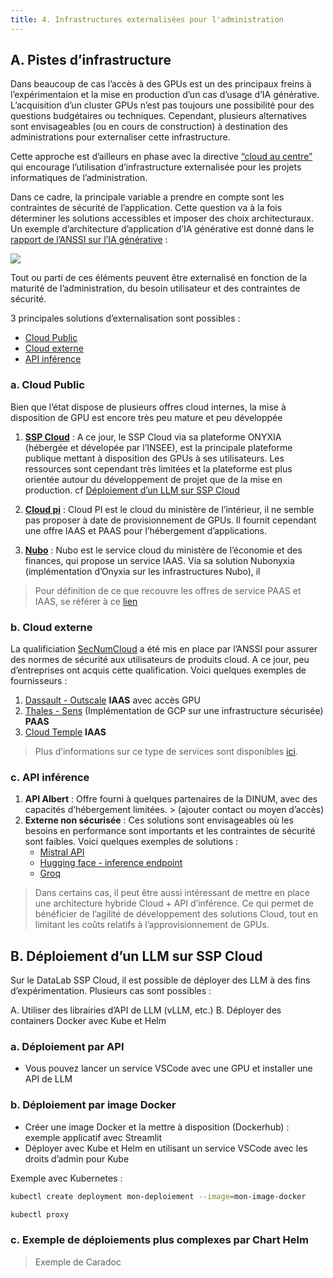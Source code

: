 ```yaml
---
title: 4. Infrastructures externalisées pour l'administration
---
```


## A. Pistes d'infrastructure

Dans beaucoup de cas l'accès à des GPUs est un des principaux freins à l'expérimentaion et la mise en production d'un cas d'usage d'IA générative. L'acquisition d'un cluster GPUs n'est pas toujours une possibilité pour des questions budgétaires ou techniques. Cependant, plusieurs alternatives sont envisageables (ou en cours de construction) à destination des administrations pour externaliser cette infrastructure.

Cette approche est d'ailleurs en phase avec la directive ["cloud au centre"](https://www.legifrance.gouv.fr/download/pdf/circ?id=45446) qui encourage l'utilisation d'infrastructure externalisée pour les projets informatiques de l'administration.

Dans ce cadre, la principale variable a prendre en compte sont les contraintes de sécurité de l'application. Cette question va à la fois déterminer les solutions accessibles et imposer des choix architecturaux. Un exemple d'architecture d'application d'IA générative est donné dans le [rapport de l'ANSSI sur l'IA générative](https://cyber.gouv.fr/sites/default/files/document/Recommandations_de_s%C3%A9curit%C3%A9_pour_un_syst%C3%A8me_d_IA_g%C3%A9n%C3%A9rative.pdf) :

![](../images/anssi_architecture_iagen.png)

Tout ou parti de ces éléments peuvent être externalisé en fonction de la maturité de l'administration, du besoin utilisateur et des contraintes de sécurité.

3 principales solutions d'externalisation sont possibles :

- [Cloud Public](#cloud-public)
- [Cloud externe](#cloud-externe)
- [API inférence](#api-inference)

### a. Cloud Public

Bien que l'état dispose de plusieurs offres cloud internes, la mise à disposition de GPU est encore très peu mature et peu développée

1. [**SSP Cloud**](https://datalab.sspcloud.fr/?lang=fr) : A ce jour, le SSP Cloud via sa plateforme ONYXIA (hébergée et dévelopée par l'INSEE), est la principale plateforme publique mettant à disposition des GPUs à ses utilisateurs. Les ressources sont cependant très limitées et la plateforme est plus orientée autour du développement de projet que de la mise en production. cf [Déploiement d'un LLM sur SSP Cloud](#Déploiement d'un LLM sur SSP Cloud)

2. [**Cloud pi**](https://pi.interieur.rie.gouv.fr/description-de-loffre-cloud/) : Cloud PI est le cloud du ministère de l'intérieur, il ne semble pas proposer à date de provisionnement de GPUs. Il fournit cependant une offre IAAS et PAAS pour l'hébergement d'applications.

3. [**Nubo**](https://portailnubo.dgfip.finances.rie.gouv.fr/) : Nubo est le service cloud du ministère de l'économie et des finances, qui propose un service IAAS. Via sa solution Nubonyxia (implémentation d'Onyxia sur les infrastructures Nubo), il

> Pour définition de ce que recouvre les offres de service PAAS et IAAS, se référer à ce [lien](https://www.redhat.com/fr/topics/cloud-computing/iaas-vs-paas-vs-saas)

### b. Cloud externe

La qualificiation [SecNumCloud](https://cyber.gouv.fr/secnumcloud-pour-les-fournisseurs-de-services-cloud) a été mis en place par l'ANSSI pour assurer des normes de sécurité aux utilisateurs de produits cloud. A ce jour, peu d'entreprises ont acquis cette qualification. Voici quelques exemples de fournisseurs :

1. [Dassault - Outscale](https://fr.outscale.com/) **IAAS** avec accès GPU
2. [Thales - Sens](https://www.s3ns.io/) (Implémentation de GCP sur une infrastructure sécurisée) **PAAS**
3. [Cloud Temple](https://www.cloud-temple.com/) **IAAS **

> Plus d'informations sur ce type de services sont disponibles [ici](https://www.numerique.gouv.fr/services/cloud/cloud-commercial/).

### c. API inférence

1. **API Albert** : Offre fourni à quelques partenaires de la DINUM, avec des capacités d'hébergement limitées.
> (ajouter contact ou moyen d'accès)
2. **Externe non sécurisée** : Ces solutions sont envisageables où les besoins en performance sont importants et les contraintes de sécurité sont faibles. Voici quelques exemples de solutions :
    - [Mistral API](https://mistral.ai/fr/)
    - [Hugging face - inference endpoint](https://huggingface.co/inference-endpoints/dedicated)
    - [Groq](https://wow.groq.com/why-groq/)

> Dans certains cas, il peut être aussi intéressant de mettre en place une architecture hybride Cloud + API d'inférence. Ce qui permet de bénéficier de l'agilité de développement des solutions Cloud, tout en limitant les coûts relatifs à l'approvisionnement de GPUs.

## B. Déploiement d'un LLM sur SSP Cloud

Sur le DataLab SSP Cloud, il est possible de déployer des LLM à des fins d'expérimentation. Plusieurs cas sont possibles :

A. Utiliser des librairies d'API de LLM (vLLM, etc.)
B. Déployer des containers Docker avec Kube et Helm

### a. Déploiement par API

* Vous pouvez lancer un service VSCode avec une GPU et installer une API de LLM

### b. Déploiement par image Docker

* Créer une image Docker et la mettre à disposition (Dockerhub) : exemple applicatif avec Streamlit
* Déployer avec Kube et Helm en utilisant un service VSCode avec les droits d'admin pour Kube

Exemple avec Kubernetes :

```bash
kubectl create deployment mon-deploiement --image=mon-image-docker
```

```bash
kubectl proxy
```

### c. Exemple de déploiements plus complexes par Chart Helm

> Exemple de Caradoc
